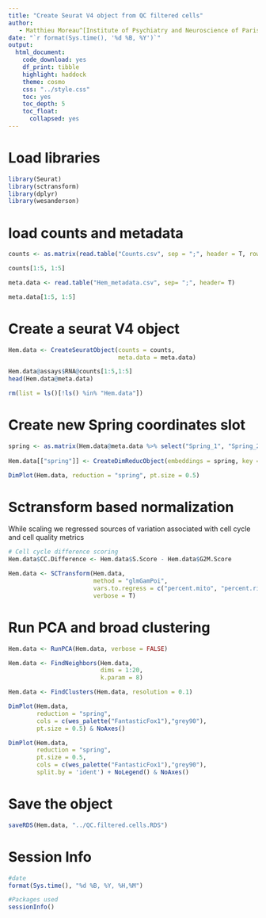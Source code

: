 ```yaml
---
title: "Create Seurat V4 object from QC filtered cells"
author:
   - Matthieu Moreau^[Institute of Psychiatry and Neuroscience of Paris, INSERM U1266, 75014, Paris, France, matthieu.moreau@inserm.fr] [![](https://orcid.org/sites/default/files/images/orcid_16x16.png)](https://orcid.org/0000-0002-2592-2373)
date: "`r format(Sys.time(), '%d %B, %Y')`"
output: 
  html_document: 
    code_download: yes
    df_print: tibble
    highlight: haddock
    theme: cosmo
    css: "../style.css"
    toc: yes
    toc_depth: 5
    toc_float:
      collapsed: yes
---
```


# Load libraries

```r
library(Seurat)
library(sctransform)
library(dplyr)
library(wesanderson)
```

# load counts and metadata

```r
counts <- as.matrix(read.table("Counts.csv", sep = ";", header = T, row.names = 1))

counts[1:5, 1:5]
```

```r
meta.data <- read.table("Hem_metadata.csv", sep= ";", header= T)

meta.data[1:5, 1:5]
```
# Create a seurat V4 object

```r
Hem.data <- CreateSeuratObject(counts = counts,
                               meta.data = meta.data)

Hem.data@assays$RNA@counts[1:5,1:5]
head(Hem.data@meta.data)

rm(list = ls()[!ls() %in% "Hem.data"])
```
# Create new Spring coordinates slot

```r
spring <- as.matrix(Hem.data@meta.data %>% select("Spring_1", "Spring_2"))
  
Hem.data[["spring"]] <- CreateDimReducObject(embeddings = spring, key = "Spring_", assay = DefaultAssay(Hem.data))
```

```r
DimPlot(Hem.data, reduction = "spring", pt.size = 0.5)
```
# Sctransform based normalization

While scaling we regressed sources of variation associated with cell cycle and cell quality metrics

```r
# Cell cycle difference scoring
Hem.data$CC.Difference <- Hem.data$S.Score - Hem.data$G2M.Score
```


```r
Hem.data <- SCTransform(Hem.data,
                        method = "glmGamPoi",
                        vars.to.regress = c("percent.mito", "percent.ribo", "CC.Difference"),
                        verbose = T)
```

# Run PCA and broad clustering

```r
Hem.data <- RunPCA(Hem.data, verbose = FALSE)

Hem.data <- FindNeighbors(Hem.data,
                          dims = 1:20,
                          k.param = 8)

Hem.data <- FindClusters(Hem.data, resolution = 0.1)
```

```r
DimPlot(Hem.data,
        reduction = "spring",
        cols = c(wes_palette("FantasticFox1"),"grey90"),
        pt.size = 0.5) & NoAxes()
```


```r
DimPlot(Hem.data,
        reduction = "spring",
        pt.size = 0.5,
        cols = c(wes_palette("FantasticFox1"),"grey90"),
        split.by = 'ident') + NoLegend() & NoAxes()
```

# Save the object

```r
saveRDS(Hem.data, "../QC.filtered.cells.RDS")
```

# Session Info

```r
#date
format(Sys.time(), "%d %B, %Y, %H,%M")

#Packages used
sessionInfo()
```

